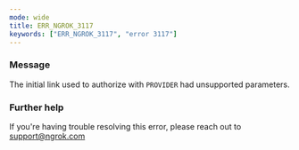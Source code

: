 ```yaml
---
mode: wide
title: ERR_NGROK_3117
keywords: ["ERR_NGROK_3117", "error 3117"]
---
```


### Message

The initial link used to authorize with `PROVIDER` had unsupported parameters.

### Further help

If you're having trouble resolving this error, please reach out to [support@ngrok.com](mailto:support@ngrok.com?subject=Help%20with%20ERR_NGROK_3117)
